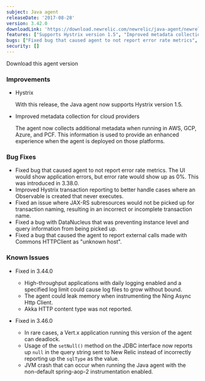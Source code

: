 ```yaml
---
subject: Java agent
releaseDate: '2017-08-28'
version: 3.42.0
downloadLink: 'https://download.newrelic.com/newrelic/java-agent/newrelic-agent/3.42.0'
features: ["Supports Hystrix version 1.5", "Improved metadata collection for cloud providers"]
bugs: ["Fixed bug that caused agent to not report error rate metrics", "Improved Hystrix transaction reporting to better handle cases where an Observable is created that never executes", "Fixed an issue where JAX-RS subresources would not be picked up for transaction naming", "Fixed a bug with DataNucleus that was preventing instance level and query information from being picked up", "Fixed a bug that caused the agent to report external calls made with Commons HTTPClient as unknown host"]
security: []
---
```


<ButtonGroup>
  <ButtonLink
    role="button"
    to="https://download.newrelic.com/newrelic/java-agent/newrelic-agent/3.42.0/"
    variant="primary"
  >
    Download this agent version
  </ButtonLink>
</ButtonGroup>

### Improvements

* Hystrix

  With this release, the Java agent now supports Hystrix version 1.5.
* Improved metadata collection for cloud providers

  The agent now collects additional metadata when running in AWS, GCP, Azure, and PCF. This information is used to provide an enhanced experience when the agent is deployed on those platforms.

### Bug Fixes

* Fixed bug that caused agent to not report error rate metrics. The UI would show application errors, but error rate would show up as 0%. This was introduced in 3.38.0.
* Improved Hystrix transaction reporting to better handle cases where an Observable is created that never executes.
* Fixed an issue where JAX-RS subresources would not be picked up for transaction naming, resulting in an incorrect or incomplete transaction name.
* Fixed a bug with DataNucleus that was preventing instance level and query information from being picked up.
* Fixed a bug that caused the agent to report external calls made with Commons HTTPClient as "unknown host".

### Known Issues

* Fixed in 3.44.0

  * High-throughput applications with daily logging enabled and a specified log limit could cause log files to grow without bound.
  * The agent could leak memory when instrumenting the Ning Async Http Client.
  * Akka HTTP content type was not reported.
* Fixed in 3.46.0

  * In rare cases, a Vert.x application running this version of the agent can deadlock.
  * Usage of the `setNull()` method on the JDBC interface now reports up `null` in the query string sent to New Relic instead of incorrectly reporting up the `sqlType` as the value.
  * JVM crash that can occur when running the Java agent with the non-default spring-aop-2 instrumentation enabled.
